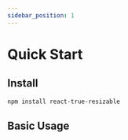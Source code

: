 ```yaml
---
sidebar_position: 1
---
```


# Quick Start

## Install

```bash
npm install react-true-resizable
```

[//]: # (import CodeBlock from '@theme/CodeBlock';)


## Basic Usage
<Basic/>

<CodeBlock simpleSource={BasicSimpleSource} fullSource={BasicSource}/>

